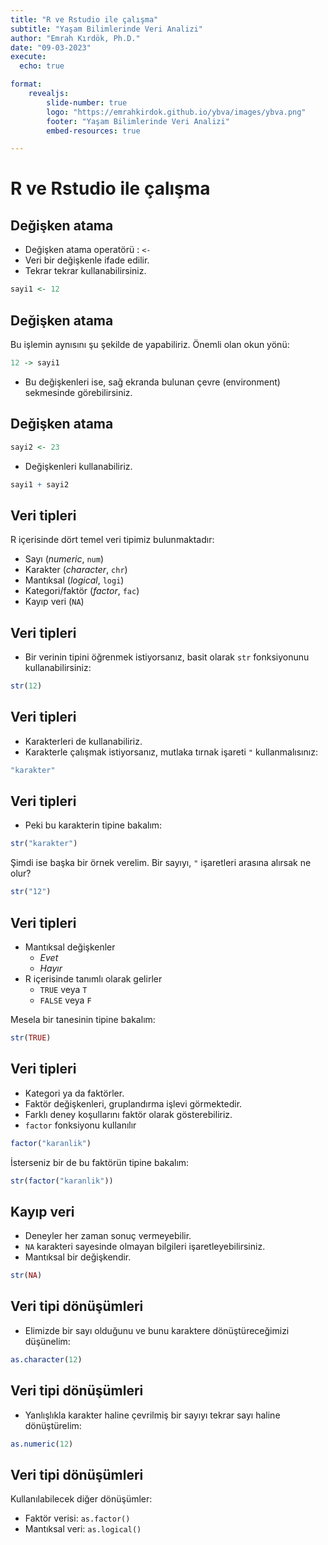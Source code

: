 ```yaml
---
title: "R ve Rstudio ile çalışma"
subtitle: "Yaşam Bilimlerinde Veri Analizi"
author: "Emrah Kırdök, Ph.D."
date: "09-03-2023"
execute: 
  echo: true

format: 
    revealjs:
        slide-number: true
        logo: "https://emrahkirdok.github.io/ybva/images/ybva.png"
        footer: "Yaşam Bilimlerinde Veri Analizi"
        embed-resources: true

---
```



# R ve Rstudio ile çalışma

## Değişken atama

+ Değişken atama operatörü : `<-`
+ Veri bir değişkenle ifade edilir.
+ Tekrar tekrar kullanabilirsiniz.

```r
sayi1 <- 12
```

## Değişken atama

Bu işlemin aynısını şu şekilde de yapabiliriz. Önemli olan okun yönü:

```r
12 -> sayi1
```

+ Bu değişkenleri ise, sağ ekranda bulunan çevre (environment) sekmesinde görebilirsiniz. 

## Değişken atama

```r
sayi2 <- 23
```

+ Değişkenleri kullanabiliriz.

```r
sayi1 + sayi2
```

## Veri tipleri

R içerisinde dört temel veri tipimiz bulunmaktadır:

+ Sayı (*numeric*, `num`) 
+ Karakter (*character*, `chr`)
+ Mantıksal (*logical*, `logi`)
+ Kategori/faktör (*factor*, `fac`)
+ Kayıp veri (`NA`)

## Veri tipleri

+ Bir verinin tipini öğrenmek istiyorsanız, basit olarak `str` fonksiyonunu kullanabilirsiniz:

```r
str(12)
```

## Veri tipleri

+ Karakterleri de kullanabiliriz. 
+ Karakterle çalışmak istiyorsanız, mutlaka tırnak işareti `"` kullanmalısınız:

```r
"karakter"
```

## Veri tipleri

+ Peki bu karakterin tipine bakalım:

```r
str("karakter")
```

Şimdi ise başka bir örnek verelim. Bir sayıyı, `"` işaretleri arasına alırsak ne olur?

```r
str("12")
```

## Veri tipleri

+ Mantıksal değişkenler 
    + *Evet*
    + *Hayır*
+ R içerisinde tanımlı olarak gelirler
    + `TRUE` veya `T`
    + `FALSE` veya `F`

Mesela bir tanesinin tipine bakalım:

```r
str(TRUE)
```

## Veri tipleri

+ Kategori ya da faktörler.
+ Faktör değişkenleri, gruplandırma işlevi görmektedir. 
+ Farklı deney koşullarını faktör olarak gösterebiliriz.
+ `factor` fonksiyonu kullanılır

```r
factor("karanlik")
```

İsterseniz bir de bu faktörün tipine bakalım:

```r
str(factor("karanlik"))
```

## Kayıp veri

+ Deneyler her zaman sonuç vermeyebilir.
+ `NA` karakteri sayesinde olmayan bilgileri işaretleyebilirsiniz.
+ Mantıksal bir değişkendir.

```r
str(NA)
```

## Veri tipi dönüşümleri

+ Elimizde bir sayı olduğunu ve bunu karaktere dönüştüreceğimizi düşünelim:

```r
as.character(12)
```

## Veri tipi dönüşümleri

+ Yanlışlıkla karakter haline çevrilmiş bir sayıyı tekrar sayı haline dönüştürelim:

```r
as.numeric(12)
```

## Veri tipi dönüşümleri

Kullanılabilecek diğer dönüşümler:

+ Faktör verisi: `as.factor()`
+ Mantıksal veri: `as.logical()` 
